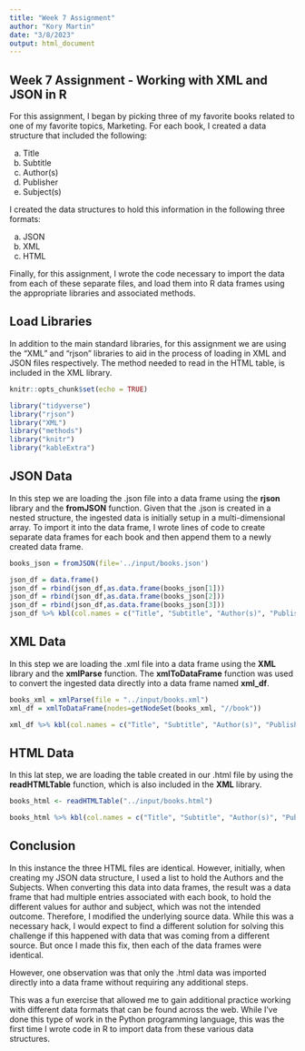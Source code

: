 ```yaml
---
title: "Week 7 Assignment"
author: "Kory Martin"
date: "3/8/2023"
output: html_document
---
```


## Week 7 Assignment - Working with XML and JSON in R
For this assignment, I began by picking three of my favorite books related to one of my favorite topics, Marketing. For each book, I created a data structure that included the following:

(a) Title
(b) Subtitle
(c) Author(s)
(d) Publisher
(e) Subject(s)

I created the data structures to hold this information in the following three formats: 

(a) JSON
(b) XML
(c) HTML

Finally, for this assignment, I wrote the code necessary to import the data from each of these separate files, and load them into R data frames using the appropriate libraries and associated methods. 

## Load Libraries
In addition to the main standard libraries, for this assignment we are using the "XML" and "rjson" libraries to aid in the process of loading in XML and JSON files respectively. The method needed to read in the HTML table, is included in the XML library. 


```r
knitr::opts_chunk$set(echo = TRUE)

library("tidyverse")
library("rjson")
library("XML")
library("methods")
library("knitr")
library("kableExtra")

```


## JSON Data

In this step we are loading the .json file into a data frame using the **rjson** library and the **fromJSON** function. Given that the .json is created in a nested structure, the ingested data is initially setup in a multi-dimensional array. To import it into the data frame, I wrote lines of code to create separate data frames for each book and then append them to a newly created data frame. 

```r

books_json = fromJSON(file='../input/books.json')

json_df = data.frame()
json_df = rbind(json_df,as.data.frame(books_json[1]))
json_df = rbind(json_df,as.data.frame(books_json[2]))
json_df = rbind(json_df,as.data.frame(books_json[3]))
json_df %>% kbl(col.names = c("Title", "Subtitle", "Author(s)", "Publisher", "Subject(s)"))
```

## XML Data

In this step we are loading the .xml file into a data frame using the **XML** library and the **xmlParse** function. The **xmlToDataFrame** function was used to convert the ingested data directly into a data frame named **xml_df**. 

```r

books_xml = xmlParse(file = "../input/books.xml")
xml_df = xmlToDataFrame(nodes=getNodeSet(books_xml, "//book"))

xml_df %>% kbl(col.names = c("Title", "Subtitle", "Author(s)", "Publisher", "Subject(s)"))
```

## HTML Data

In this lat step, we are loading the table created in our .html file by using the **readHTMLTable** function, which is also included in the **XML** library. 

```r
books_html <- readHTMLTable("../input/books.html")

books_html %>% kbl(col.names = c("Title", "Subtitle", "Author(s)", "Publisher", "Subject(s)"))
```

## Conclusion

In this instance the three HTML files are identical. However, initially, when creating my JSON data structure, I used a list to hold the Authors and the Subjects. When converting this data into data frames, the result was a data frame that had multiple entries associated with each book, to hold the different values for author and subject, which was not the intended outcome. Therefore, I modified the underlying source data. While this was a necessary hack, I would expect to find a different solution for solving this challenge if this happened with data that was coming from a different source. But once I made this fix, then each of the data frames were identical. 

However, one observation was that only the .html data was imported directly into a data frame without requiring any additional steps. 

This was a fun exercise that allowed me to gain additional practice working with different data formats that can be found across the web. While I've done this type of work in the Python programming language, this was the first time I wrote code in R to import data from these various data structures. 